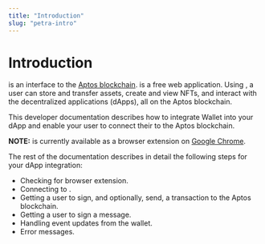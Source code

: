 ```yaml
---
title: "Introduction"
slug: "petra-intro"
---
```


# Introduction

<CompanyName /> is an interface to the [Aptos blockchain](https://aptos.dev). <CompanyName /> is a free web application. Using <CompanyName />, a user can store and transfer assets, create and view NFTs, and interact with the decentralized applications (dApps), all on the Aptos blockchain.

This developer documentation describes how to integrate Wallet into your dApp and enable your user to connect their <CompanyName /> to the Aptos blockchain. 

**NOTE:** <CompanyName /> is currently available as a browser extension on [Google Chrome](https://chrome.google.com/webstore/detail/petra-aptos-wallet/ejjladinnckdgjemekebdpeokbikhfci).

The rest of the documentation describes in detail the following steps for your dApp integration:

- Checking for <CompanyName /> browser extension.
- Connecting to <CompanyName />.
- Getting a user to sign, and optionally, send, a transaction to the Aptos blockchain.
- Getting a user to sign a message.
- Handling event updates from the wallet.
- Error messages.
